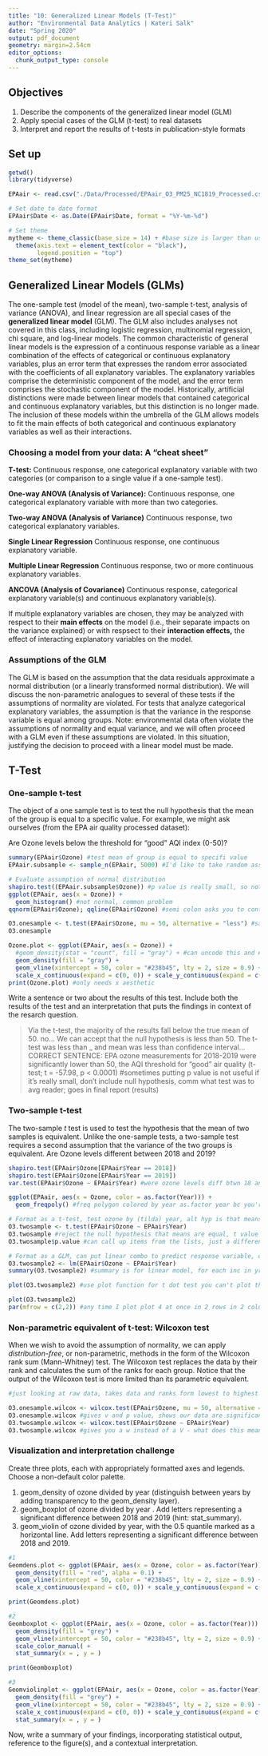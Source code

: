 ```yaml
---
title: "10: Generalized Linear Models (T-Test)"
author: "Environmental Data Analytics | Kateri Salk"
date: "Spring 2020"
output: pdf_document
geometry: margin=2.54cm
editor_options: 
  chunk_output_type: console
---
```


## Objectives
1. Describe the components of the generalized linear model (GLM)
2. Apply special cases of the GLM (t-test) to real datasets
3. Interpret and report the results of t-tests in publication-style formats

## Set up
```r
getwd()
library(tidyverse)

EPAair <- read.csv("./Data/Processed/EPAair_O3_PM25_NC1819_Processed.csv") #can use _KS

# Set date to date format
EPAair$Date <- as.Date(EPAair$Date, format = "%Y-%m-%d")

# Set theme
mytheme <- theme_classic(base_size = 14) + #base size is larger than usual, why???
  theme(axis.text = element_text(color = "black"), 
        legend.position = "top")
theme_set(mytheme)
```

## Generalized Linear Models (GLMs)

The one-sample test (model of the mean), two-sample t-test, analysis of variance (ANOVA), and linear regression are all special cases of the **generalized linear model** (GLM). The GLM also includes analyses not covered in this class, including logistic regression, multinomial regression, chi square, and log-linear models. The common characteristic of general linear models is the expression of a continuous response variable as a linear combination of the effects of categorical or continuous explanatory variables, plus an error term that expresses the random error associated with the coefficients of all explanatory variables. The explanatory variables comprise the deterministic component of the model, and the error term comprises the stochastic component of the model. Historically, artificial distinctions were made between linear models that contained categorical and continuous explanatory variables, but this distinction is no longer made. The inclusion of these models within the umbrella of the GLM allows models to fit the main effects of both categorical and continuous explanatory variables as well as their interactions. 

### Choosing a model from your data: A "cheat sheet"

**T-test:** Continuous response, one categorical explanatory variable with two categories (or comparison to a single value if a one-sample test).

**One-way ANOVA (Analysis of Variance):** Continuous response, one categorical explanatory variable with more than two categories.

**Two-way ANOVA (Analysis of Variance)** Continuous response, two categorical explanatory variables.

**Single Linear Regression** Continuous response, one continuous explanatory variable.

**Multiple Linear Regression** Continuous response, two or more continuous explanatory variables.

**ANCOVA (Analysis of Covariance)** Continuous response, categorical explanatory variable(s) and  continuous explanatory variable(s).

If multiple explanatory variables are chosen, they may be analyzed with respect to their **main effects** on the model (i.e., their separate impacts on the variance explained) or with respsect to their **interaction effects,** the effect of interacting explanatory variables on the model. 

### Assumptions of the GLM

The GLM is based on the assumption that the data residuals approximate a normal distribution (or a linearly transformed normal distribution). We will discuss the non-parametric analogues to several of these tests if the assumptions of normality are violated. For tests that analyze categorical explanatory variables, the assumption is that the variance in the response variable is equal among groups. Note: environmental data often violate the assumptions of normality and equal variance, and we will often proceed with a GLM even if these assumptions are violated. In this situation, justifying the decision to proceed with a linear model must be made. 

## T-Test
### One-sample t-test
The object of a one sample test is to test the null hypothesis that the mean of the group is equal to a specific value. For example, we might ask ourselves (from the EPA air quality processed dataset): 

Are Ozone levels below the threshold for "good" AQI index (0-50)?

```r

summary(EPAair$Ozone) #test mean of group is equal to specifi value
EPAair.subsample <- sample_n(EPAair, 5000) #I'd like to take random assortment of 5000

# Evaluate assumption of normal distribution
shapiro.test((EPAair.subsample$Ozone)) #p value is really small, so not well apprix by normal distr is really low??? just stating p value means nothing without context
ggplot(EPAair, aes(x = Ozone)) +
  geom_histogram() #not normal, common problem
qqnorm(EPAair$Ozone); qqline(EPAair$Ozone) #semi colon asks you to continue line, theoretical quantiles and sample quantiles;

O3.onesample <- t.test(EPAair$Ozone, mu = 50, alternative = "less") #save it as an object so you can call back to it; alt less means alt hypothese means mean is less than 50, better than two tailed bc just a one sample t test; need alt so it doens't think you're looking at both greater than and less than; don't include Q plot in report
O3.onesample

Ozone.plot <- ggplot(EPAair, aes(x = Ozone)) +
  #geom_density(stat = "count", fill = "gray") + #can uncode this and # out the below line which gives you more jagged distribution bc it shows count of data
  geom_density(fill = "gray") +
  geom_vline(xintercept = 50, color = "#238b45", lty = 2, size = 0.9) + #testing against mu of 50, lty 2 is dashed line, size = thickness
  scale_x_continuous(expand = c(0, 0)) + scale_y_continuous(expand = c(0, 0)) #can make graph line up with zero, have to specify for both x and y axes; green line is null hypothesis
print(Ozone.plot) #only needs x aesthetic
```

Write a sentence or two about the results of this test. Include both the results of the test and an interpretation that puts the findings in context of the resarch question.

> Via the t-test, the majority of the results fall below the true mean of 50. no...
We can accept that the null hypothesis is less than 50. The t-test was less than _ and mean was less than confidence interval...
CORRECT SENTENCE: EPA ozone measurements for 2018-2019 were significantly lower than 50, the AQI threshold for "good" air quality (t-test; t = -57.98, p < 0.0001) #sometimes putting p value is not useful if it's really small, don't include null hypothesis, comm what test was to avg reader; goes in final report (results)

### Two-sample t-test
The two-sample *t* test is used to test the hypothesis that the mean of two samples is equivalent. Unlike the one-sample tests, a two-sample test requires a second assumption that the variance of the two groups is equivalent. Are Ozone levels different between 2018 and 2019?

```r
shapiro.test(EPAair$Ozone[EPAair$Year == 2018])
shapiro.test(EPAair$Ozone[EPAair$Year == 2019])
var.test(EPAair$Ozone ~ EPAair$Year) #were ozone levels diff btwn 18 and 19, subset with square brackets, not well approx by a normal distr bc very low p values so our null is that sample is well approx by normal distrib, tilda is "by"; null would be that it IS = to 1

ggplot(EPAair, aes(x = Ozone, color = as.factor(Year))) +
  geom_freqpoly() #freq polygon colored by year as.factor year bc you're counting the years 2018 and 2019 as two different values, can do it in middle of ggplot, don't mess with data frame but specify as a factor, fairly similar distribution

# Format as a t-test, test ozone by (tilda) year, alt hyp is that means are diff (default for t-test)
O3.twosample <- t.test(EPAair$Ozone ~ EPAair$Year)
O3.twosample #reject the null hypothesis that means are equal, t value is negative so we get p value less than ? 95% confid int gives us confi of? **** about a 1 unit increase in AQI from 18 to 19, over 6000 degress of freedom, higher the number the better
O3.twosample$p.value #can call up items from the lists, just a different formatting

# Format as a GLM, can put linear combo to predict response variable, can do this with lm function
O3.twosample2 <- lm(EPAair$Ozone ~ EPAair$Year)
summary(O3.twosample2) #summary is for linear model, for each inc in yr, we're seeing x increase in which value??, note rounding errors but same output more or less

plot(O3.twosample2) #use plot function for t dot test you can't plot this way bc can only call lm ; shows fit vs how off it was from each fit (residuals); hit return again (looks pretty much the same from earlier) using residuals instead of ?? looking for what fall's out of cook's distance = outlier in data set

plot(O3.twosample2)
par(mfrow = c(2,2)) #any time I plot plot 4 at once in 2 rows in 2 columns; have to run above line with it first to get all 4 at once

```

### Non-parametric equivalent of t-test: Wilcoxon test

When we wish to avoid the assumption of normality, we can apply *distribution-free*, or non-parametric, methods in the form of the Wilcoxon rank sum (Mann-Whitney) test. The Wilcoxon test replaces the data by their rank and calculates the sum of the ranks for each group. Notice that the output of the Wilcoxon test is more limited than its parametric equivalent.

```r
#just looking at raw data, takes data and ranks form lowest to highest and then comparing sum of ranks within each group

O3.onesample.wilcox <- wilcox.test(EPAair$Ozone, mu = 50, alternative = "less")
O3.onesample.wilcox #gives v and p value, shows our data are significantly less than 50
O3.twosample.wilcox <- wilcox.test(EPAair$Ozone ~ EPAair$Year)
O3.twosample.wilcox #gives you a w instead of a V - what does this mean???*****
```

### Visualization and interpretation challenge

Create three plots, each with appropriately formatted axes and legends. Choose a non-default color palette.

1. geom_density of ozone divided by year (distinguish between years by adding transparency to the geom_density layer).
2. geom_boxplot of ozone divided by year . Add letters representing a significant difference between 2018 and 2019 (hint: stat_summary). 
3. geom_violin of ozone divided by year, with the 0.5 quantile marked as a horizontal line. Add letters representing a significant difference between 2018 and 2019. 

```r
#1
Geomdens.plot <- ggplot(EPAair, aes(x = Ozone, color = as.factor(Year))) +
  geom_density(fill = "red", alpha = 0.1) +
  geom_vline(xintercept = 50, color = "#238b45", lty = 2, size = 0.9) + 
  scale_x_continuous(expand = c(0, 0)) + scale_y_continuous(expand = c(0, 0)) 

print(Geomdens.plot)

#2
Geomboxplot <- ggplot(EPAair, aes(x = Ozone, color = as.factor(Year))) +
  geom_density(fill = "grey") +
  geom_vline(xintercept = 50, color = "#238b45", lty = 2, size = 0.9) + 
  scale_color_manual( +
  stat_summary(x = , y = )

print(Geomboxplot)

#3
Geomviolinplot <- ggplot(EPAair, aes(x = Ozone, color = as.factor(Year))) +
  geom_density(fill = "grey") +
  geom_vline(xintercept = 50, color = "#238b45", lty = 2, size = 0.9) + 
  scale_x_continuous(expand = c(0, 0)) + scale_y_continuous(expand = c(0, 0)) +
  stat_summary(x = , y = )


```

Now, write a summary of your findings, incorporating statistical output, reference to the figure(s), and a contextual interpretation.

> 



